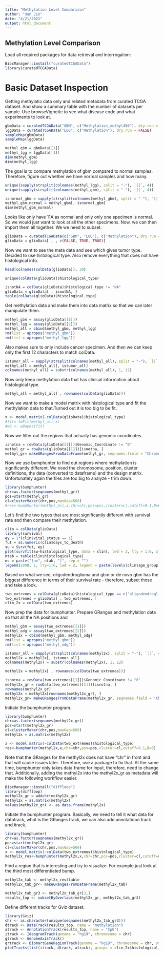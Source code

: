 ```yaml
---
title: "Methylation Level Comparison"
author: "Run Jin"
date: "4/21/2021"
output: html_document
---
```


## Methylation Level Comparison 

Load all required packages for data retrieval and interrogation: 

```r
BiocManager::install("curatedTCGAData")
library(curatedTCGAData)
```

# Basic Dataset Inspection

Getting methylatio data only and related metadata from curated TCGA dataset. And show a summary table with the number of datasets per sample. Use browseVignette to see what disease code and what experiments to look at.

```r

gbmData = curatedTCGAData("GBM", c("Methylation_methyl450"), dry.run = FALSE)
lggData = curatedTCGAData("LGG", c("Methylation"), dry.run = FALSE)
sampleMap(gbmData)
sampleMap(lggData)

methyl_gbm = gbmData[[1]]
methyl_lgg = lggData[[1]]
dim(methyl_gbm)
dim(methyl_lgg)
```

The goal is to compare methylation of gbm compared to normal samples. Therefore, figure out whether we have normal samples and how many.

```r
unique(sapply(strsplit(colnames(methyl_lgg), split = "-"), `[[`, 4))
unique(sapply(strsplit(colnames(methyl_gbm), split = "-"), `[[`, 4))

isnormal_gbm = sapply(strsplit(colnames(methyl_gbm), split = "-"), `[[`, 4) == "11A"
methyl_gbm_normal = methyl_gbm[, isnormal_gbm]
dim(methyl_gbm_normal)
```

Looks like only have 11A as normal and only only one specimen is normal. So we would just want to look at all the other specimens. Now, we can then import them all together. We we need to subset.
```r
glioData = curatedTCGAData(c("GBM", "LGG"), c("Methylation"), dry.run = FALSE)
glioData = glioData[ , , c(FALSE, TRUE, TRUE)]
```

Now we want to see the meta data and see which gives tumor type. Decided to use histological type. Also remove everything that does not have histological info.
```r
head(colnames(colData(glioData)), 30)

unique(colData(glioData)$histological_type)

isnotNA = colData(glioData)$histological_type != "NA"
glioData = glioData[ , isnotNA, ]
table(colData(glioData)$histological_type)
```

Get methylation data and make them into data matrix so that we can later manipulate them.

```r
methyl_gbm = assay(glioData[[1]])
methyl_lgg = assay(glioData[[2]])
methyl_all = cbind(methyl_gbm, methyl_lgg)
rm(list = apropos("methyl_gbm"))
rm(list = apropos("methyl_lgg"))
```

Also makes sure to only include cancer specimen. And then we can keep only the first 12 characters to match colData.
```r
istumor_all = sapply(strsplit(colnames(methyl_all), split = "-"), `[[`, 4) != "11A"
methyl_all = methyl_all[, istumor_all]
colnames(methyl_all) = substr(colnames(methyl_all), 1, 12)
```

Now only keep methylation data that has clinical information about histological type.
```r
methyl_all = methyl_all[ , rownames(colData(glioData))]
```

Now we want to make a model matrix with histological type and fit the methylation data to that.Turned out it is too big to be fit.
```r
x <- model.matrix(~colData(glioData)$histological_type)
#fit<-lmFit(methyl_all,x) 
#eb <- eBayes(fit)
```

Now we filter out the regions that actually has genomic coordinates.

```r
isnotna = rowData(glioData[[1]])$Genomic_Coordinate != "0"
methyl_gr = rowData(glioData[[1]])[isnotna, ]
methyl_gr= makeGRangesFromDataFrame(methyl_gr, seqnames.field = "Chromosome", start.field = "Genomic_Coordinate", end.field = "Genomic_Coordinate")
```

Now we use bumphunter to find out regions where methylation is significantly different. We need the chromosome, position, cluster definitions, the data (converted to dataframe) and the design matrix. Unfortunately again the files are too big to analyze - trim down.

```r
library(bumphunter)
chr=as.factor(seqnames(methyl_gr)) 
pos=start(methyl_gr)
cl=clusterMaker(chr,pos,maxGap=500)
#res<-bumphunter(methyl_all,x,chr=chr,pos=pos,cluster=cl,cutoff=0.1,B=0)
```

Let's find the two types that are most significantly different with survival rate and then compare their methylation.

```r
clin = colData(glioData)
library(survival)
ey = 1*(clin$vital_status == 1)
fut = as.numeric(clin$days_to_death)
su = Surv(fut, ey)
plot(survfit(su~histological_type, data = clin), lwd = 2, lty = 1:6, xlim=c(0,3000))
ntab = table(clin$histological_type)
ns = paste("[n=", ntab, "]", sep = "")
legend(2000, 1, lty=1:6, lwd = 2, legend = paste(levels(clin$age_group), ns))
```

Based on what we see, oligodendroglioma and gbm or de novo gbm has the biggest difference in terms of their survival rate - therefore, subset those and take a look. 

```r
two_extremes = colData(glioData)$histological_type == c("oligodendroglioma", "untreated primary (de novo) gbm")
two_extremes = glioData[ , two_extremes, ]
clin_2x = colData(two_extremes)

```
Now prep the data for bumphunter. Prepare GRanges and methylation data so that all the NA positions and 

```r
methyl_gbm = assay(two_extremes[[1]])
methyl_odg = assay(two_extremes[[2]])
methyl2x = cbind(methyl_gbm, methyl_odg)
rm(list = apropos("methyl_gbm"))
rm(list = apropos("methyl_odg"))

istumor_all = sapply(strsplit(colnames(methyl2x), split = "-"), `[[`, 4) != "11A"
methyl2x = methyl2x[, istumor_all]
colnames(methyl2x) = substr(colnames(methyl2x), 1, 12)

methyl2x = methyl2x[ , rownames(colData(two_extremes))]

isnotna = rowData(two_extremes[[1]])$Genomic_Coordinate != "0"
methyl2x_gr = rowData(two_extremes[[1]])[isnotna, ]
rownames(methyl2x_gr)
methyl2x = methyl2x[rownames(methyl2x_gr), ]
methyl2x_gr= makeGRangesFromDataFrame(methyl2x_gr, seqnames.field = "Chromosome", start.field = "Genomic_Coordinate", end.field = "Genomic_Coordinate")
```

Initiate the bumphunter program.
```r
library(bumphunter)
chr=as.factor(seqnames(methyl2x_gr)) 
pos=start(methyl2x_gr)
cl=clusterMaker(chr,pos,maxGap=500)
methyl2x = as.matrix(methyl2x)

x <- model.matrix(~colData(two_extremes)$histological_type)
res<-bumphunter(methyl2x,x,chr=chr,pos=pos,cluster=cl,cutoff=0.1,B=0)
```

Note that the GRanges for the methyl2x does not have "chr" in front and that will cause issues later. Therefore, use a package to fix that. At the same time, bumphunter only takes data frame for input, therefore, need to change that. Additionally, adding the methyl2x into the methyl2x_gr as metadata will make the following workflow easier.

```r
BiocManager::install("diffloop")
library(diffloop)
methyl2x_gr = addchr(methyl2x_gr)
methyl2x = as.matrix(methyl2x)
values(methyl2x_gr) <- as.data.frame(methyl2x)
```

Initiate the bumphunter program. Basically, we need to tell it what data for datatrack, what is the GRanges track, we can also add annotatioon track and itrack.
```r

library(bumphunter)
chr=as.factor(seqnames(methyl2x_gr)) 
pos=start(methyl2x_gr)
cl=clusterMaker(chr,pos,maxGap=500)
x <- model.matrix(~colData(two_extremes)$histological_type)
methyl2x_res<-bumphunter(methyl2x,x,chr=chr,pos=pos,cluster=cl,cutoff=0.1,B=0)
```

Find a region that is interesting and try to visualize. For example just look at the third most differentiated bump.
```r
methyl2x_tab <- methyl2x_res$table
methyl2x_tab_gr<- makeGRangesFromDataFrame(methyl2x_tab)

methyl2x_tab_gr3 <- methyl2x_tab_gr[3,]
results_top <- subsetByOverlaps(methyl2x_gr, methyl2x_tab_gr3)
```

Define different tracks for Gviz dataset.

```r
library(Gviz)
chr <- as.character(unique(seqnames(methyl2x_tab_gr3)))
dtrack <- DataTrack(results_top, name = "methylation")
atrack <- AnnotationTrack(results_top, name = "CpG")
itrack <- IdeogramTrack(genome = "hg19", chromosome = chr)
gtrack <- GenomeAxisTrack()
grtrack <- BiomartGeneRegionTrack(genome = "hg19", chromosome = chr, start = start(methyl2x_tab_gr3), end =end(methyl2x_tab_gr3), name = "ENSEMBL", transcriptAnnotation = "symbol")
plotTracks(list(itrack, dtrack, atrack), groups = clin_2x$histological_type, aggregateGroup = TRUE, aggregation = "max", legend=TRUE)
```
